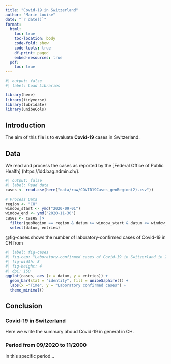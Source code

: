 ```yaml
---
title: "Covid-19 in Switzerland"
author: "Marie Louise"
date: "`r date()`"
format: 
  html:
    toc: true
    toc-location: body 
    code-fold: show
    code-tools: true 
    df-print: paged
    embed-resources: true
  pdf: 
    toc: true
---
```


```r
#| output: false
#| label: Load Libraries

library(here)
library(tidyverse)
library(lubridate)
library(unibeCols)
```

## Introduction

The aim of this file is to evaluate **Covid-19** cases in Switzerland.

## Data

We read and process the cases as reported by the \[Federal Office of Public Health\] (https://idd.bag.admin.ch/).

```r
#| output: false 
#| label: Read data
cases <- read.csv(here("data/raw/COVID19Cases_geoRegion(2).csv"))
```


```r
# Process Data
region <- "CH"
window_start <- ymd("2020-09-01")
window_end <- ymd("2020-11-30")
cases <- cases |>
  filter(geoRegion == region & datum >= window_start & datum <= window_end) |>
  select(datum, entries)

```

@fig-cases shows the number of laboratory-confirmed cases of Covid-19 in CH from 

```r
#| label: fig-cases
#| fig-cap: "Laboratory-confirmed cases of Covid-19 in Switzerland in 2020"
#| fig-width: 8
#| fig-height: 4
#| dpi: 150
ggplot(cases, aes (x = datum, y = entries)) + 
  geom_bar(stat = "identity", fill = unibeSaphire()) + 
  labs(x ="Time", y = "Laboratory confirmed cases") + 
  theme_minimal()
```

## Conclusion

### Covid-19 in Switzerland
Here we write the summary aboud Covid-19 in general in CH.

### Period from 09/2020 to 11/2000
In this specific period... 



